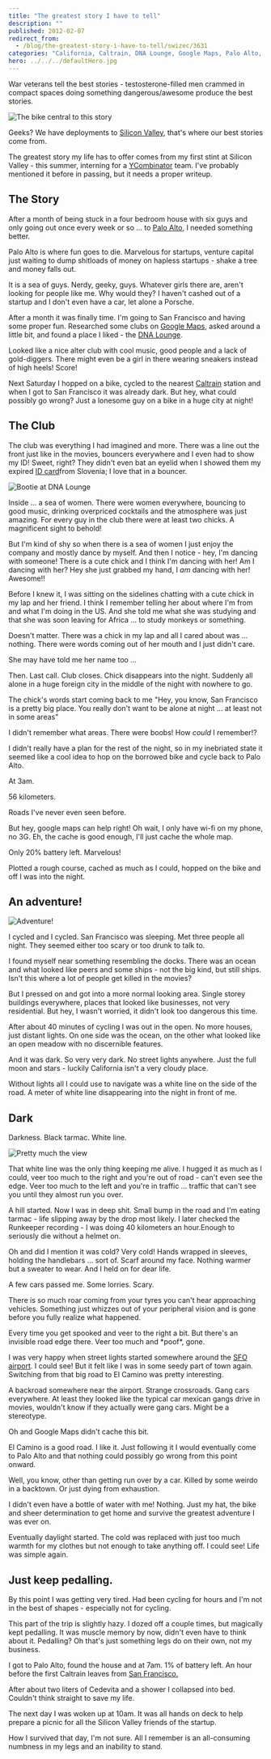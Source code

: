 ```yaml
---
title: "The greatest story I have to tell"
description: ""
published: 2012-02-07
redirect_from:
  - /blog/the-greatest-story-i-have-to-tell/swizec/3631
categories: "California, Caltrain, DNA Lounge, Google Maps, Palo Alto, Palo Alto California, San Francisco, Silicon Valley, Uncategorized"
hero: ../../../defaultHero.jpg
---
```


War veterans tell the best stories - testosterone-filled men crammed in compact spaces doing something dangerous/awesome produce the best stories.

![The bike central to this story](https://swizec.com/wp-content/uploads/2012/02/11fdb5d3700d4fbd96b168de05ed2c21_77.jpg)

Geeks? We have deployments to [Silicon Valley](<http://maps.google.com/maps?ll=37.37,-122.04&spn=1.0,1.0&q=37.37,-122.04 (Silicon%20Valley)&t=h>), that's where our best stories come from.

The greatest story my life has to offer comes from my first stint at Silicon Valley - this summer, interning for a [YCombinator](http://www.ycombinator.com) team. I've probably mentioned it before in passing, but it needs a proper writeup.

## The Story

After a month of being stuck in a four bedroom house with six guys and only going out once every week or so ... to [Palo Alto](<http://maps.google.com/maps?ll=37.4291666667,-122.138055556&spn=0.1,0.1&q=37.4291666667,-122.138055556 (Palo%20Alto%2C%20California)&t=h>), I needed something better.

Palo Alto is where fun goes to die. Marvelous for startups, venture capital just waiting to dump shitloads of money on hapless startups - shake a tree and money falls out.

It is a sea of guys. Nerdy, geeky, guys. Whatever girls there are, aren't looking for people like me. Why would they? I haven't cashed out of a startup and I don't even have a car, let alone a Porsche.

After a month it was finally time. I'm going to San Francisco and having some proper fun. Researched some clubs on [Google Maps](http://maps.google.com), asked around a little bit, and found a place I liked - the [DNA Lounge](<http://maps.google.com/maps?ll=37.7710083333,-122.412694444&spn=0.01,0.01&q=37.7710083333,-122.412694444 (DNA%20Lounge)&t=h>).

Looked like a nice alter club with cool music, good people and a lack of gold-diggers. There might even be a girl in there wearing sneakers instead of high heels! Score!

Next Saturday I hopped on a bike, cycled to the nearest [Caltrain](http://en.wikipedia.org/wiki/Caltrain) station and when I got to San Francisco it was already dark. But hey, what could possibly go wrong? Just a lonesome guy on a bike in a huge city at night!

## The Club

The club was everything I had imagined and more. There was a line out the front just like in the movies, bouncers everywhere and I even had to show my ID! Sweet, right? They didn't even bat an eyelid when I showed them my expired [ID card](http://en.wikipedia.org/wiki/Identity_document)from Slovenia; I love that in a bouncer.

![Bootie at DNA Lounge](https://swizec.com/wp-content/uploads/2012/02/1074032723_aJTtC-M.jpeg)

Inside ... a sea of women. There were women everywhere, bouncing to good music, drinking overpriced cocktails and the atmosphere was just amazing. For every guy in the club there were at least two chicks. A magnificent sight to behold!

But I'm kind of shy so when there is a sea of women I just enjoy the company and mostly dance by myself. And then I notice - hey, I'm dancing with someone! There is a cute chick and I think I'm dancing with her! Am I dancing with her? Hey she just grabbed my hand, I _am_ dancing with her! Awesome!!

Before I knew it, I was sitting on the sidelines chatting with a cute chick in my lap and her friend. I think I remember telling her about where I'm from and what I'm doing in the US. And she told me what she was studying and that she was soon leaving for Africa ... to study monkeys or something.

Doesn't matter. There was a chick in my lap and all I cared about was ... nothing. There were words coming out of her mouth and I just didn't care.

She may have told me her name too ...

Then. Last call. Club closes. Chick disappears into the night. Suddenly all alone in a huge foreign city in the middle of the night with nowhere to go.

The chick's words start coming back to me "Hey, you know, San Francisco is a pretty big place. You really don't want to be alone at night ... at least not in some areas"

I didn't remember what areas. There were boobs! How _could_ I remember!?

I didn't really have a plan for the rest of the night, so in my inebriated state it seemed like a cool idea to hop on the borrowed bike and cycle back to Palo Alto.

At 3am.

56 kilometers.

Roads I've never even seen before.

But hey, google maps can help right! Oh wait, I only have wi-fi on my phone, no 3G. Eh, the cache is good enough, I'll just cache the whole map.

Only 20% battery left. Marvelous!

Plotted a rough course, cached as much as I could, hopped on the bike and off I was into the night.

## An adventure!

![Adventure!](https://swizec.com/wp-content/uploads/2012/02/Screen-Shot-2012-02-07-at-4.47.27-PM.png)

I cycled and I cycled. San Francisco was sleeping. Met three people all night. They seemed either too scary or too drunk to talk to.

I found myself near something resembling the docks. There was an ocean and what looked like peers and some ships - not the big kind, but still ships. Isn't this where a lot of people get killed in the movies?

But I pressed on and got into a more normal looking area. Single storey buildings everywhere, places that looked like businesses, not very residential. But hey, I wasn't worried, it didn't look too dangerous this time.

After about 40 minutes of cycling I was out in the open. No more houses, just distant lights. On one side was the ocean, on the other what looked like an open meadow with no discernible features.

And it was dark. So very very dark. No street lights anywhere. Just the full moon and stars - luckily California isn't a very cloudy place.

Without lights all I could use to navigate was a white line on the side of the road. A meter of white line disappearing into the night in front of me.

## Dark

Darkness. Black tarmac. White line.

![Pretty much the view](https://swizec.com/wp-content/uploads/2012/02/IMGP2951_thumb1.jpeg)

That white line was the only thing keeping me alive. I hugged it as much as I could, veer too much to the right and you're out of road - can't even see the edge. Veer too much to the left and you're in traffic ... traffic that can't see you until they almost run you over.

A hill started. Now I was in deep shit. Small bump in the road and I'm eating tarmac - life slipping away by the drop most likely. I later checked the Runkeeper recording - I was doing 40 kilometers an hour.Enough to seriously die without a helmet on.

Oh and did I mention it was cold? Very cold! Hands wrapped in sleeves, holding the handlebars ... sort of. Scarf around my face. Nothing warmer but a sweater to wear. And I held on for dear life.

A few cars passed me. Some lorries. Scary.

There is so much roar coming from your tyres you can't hear approaching vehicles. Something just whizzes out of your peripheral vision and is gone before you fully realize what happened.

Every time you get spooked and veer to the right a bit. But there's an invisible road edge there. Veer too much and \*poof\*, gone.

I was very happy when street lights started somewhere around the [SFO airport](<http://maps.google.com/maps?ll=37.6188888889,-122.375&spn=0.03,0.03&q=37.6188888889,-122.375 (San%20Francisco%20International%20Airport)&t=h>). I could see! But it felt like I was in some seedy part of town again. Switching from that big road to El Camino was pretty interesting.

A backroad somewhere near the airport. Strange crossroads. Gang cars everywhere. At least they looked like the typical car mexican gangs drive in movies, wouldn't know if they actually were gang cars. Might be a stereotype.

Oh and Google Maps didn't cache this bit.

El Camino is a good road. I like it. Just following it I would eventually come to Palo Alto and that nothing could possibly go wrong from this point onward.

Well, you know, other than getting run over by a car. Killed by some weirdo in a backtown. Or just dying from exhaustion.

I didn't even have a bottle of water with me! Nothing. Just my hat, the bike and sheer determination to get home and survive the greatest adventure I was ever on.

Eventually daylight started. The cold was replaced with just too much warmth for my clothes but not enough to take anything off. I could see! Life was simple again.

## Just keep pedalling.

By this point I was getting very tired. Had been cycling for hours and I'm not in the best of shapes - especially not for cycling.

This part of the trip is slightly hazy. I dozed off a couple times, but magically kept pedalling. It was muscle memory by now, didn't even have to think about it. Pedalling? Oh that's just something legs do on their own, not my business.

I got to Palo Alto, found the house and at 7am. 1% of battery left. An hour before the first Caltrain leaves from [San Francisco.](<http://maps.google.com/maps?ll=37.7793,-122.4192&spn=0.1,0.1&q=37.7793,-122.4192 (San%20Francisco)&t=h>)

After about two liters of Cedevita and a shower I collapsed into bed. Couldn't think straight to save my life.

The next day I was woken up at 10am. It was all hands on deck to help prepare a picnic for all the Silicon Valley friends of the startup.

How I survived that day, I'm not sure. All I remember is an all-consuming numbness in my legs and an inability to stand.
